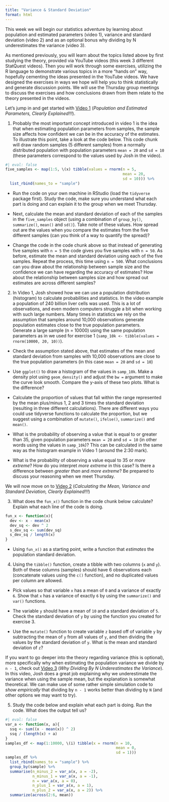 ```yaml
---
title: "Variance & Standard Deviation"
format: html
---
```


This week we will begin our statistics adventure by learning about population and estimated parameters (video 1), variance and standard deviation (video 2) and as an optional bonus why dividing by N underestimates the variance (video 3).

As mentioned previously, you will learn about the topics listed above by first studying the theory, provided via YouTube videos (this week 3 different StatQuest videos). Then you will work through some exercises, utilizing the R language to demonstrate various topics in a more "hands on" way, hopefully cementing the ideas presented in the YouTube videos. We have designed the exercises in ways we hope will help you to think statistically and generate discussion points. We will use the Thursday group meetings to discuss the exercises and how conclusions drawn from them relate to the theory presented in the videos.

Let's jump in and get started with [Video 1](https://youtu.be/vikkiwjQqfU?si=j4jlYP6YbJD6LOgu){target="_blank"} (*Population and Estimated Parameters, Clearly Explained!!!*).

1.  Probably the most important concept introduced in video 1 is the idea that when estimating population parameters from samples, the sample size affects how confident we can be in the accuracy of the estimates. To illustrate this point, take a look at the code below. This code chunk will draw random samples (5 different samples) from a normally distributed population with population parameters `mean = 20` and `sd = 10` (these parameters correspond to the values used by Josh in the video).

```r
#| eval: false
five_samples <- map(1:5, \(x) tibble(values = rnorm(n = 5,
                                                    mean = 20, 
                                                    sd = 10))) %>%
  list_rbind(names_to = "sample")
```

-   Run the code on your own machine in RStudio (load the `tidyverse` package first). Study the code, make sure you understand what each part is doing and can explain it to the group when we meet Thursday.

-   Next, calculate the mean and standard deviation of each of the samples in the `five_samples` object (using a combination of `group_by()`, `summarize()`, `mean()` and `sd()`). Take note of these values. How spread out are the values when you compare the estimates from the five different samples (can you think of a way to quantify the spread)?

-   Change the code in the code chunk above so that instead of generating five samples with `n = 5` the code gives you five samples with `n = 50`. As before, estimate the mean and standard deviation using each of the five samples. Repeat the process, this time using `n = 500`. What conclusions can you draw about the relationship between sample size and the confidence we can have regarding the accuracy of estimates? How about the relationship between samples size and how spread out estimates are across different samples?

2.  In Video 1, Josh showed how we can use a population distribution (histogram) to calculate probabilities and statistics. In the video example a population of 240 billion liver cells was used. This is a lot of observations, and even modern computers struggle a bit when working with such large numbers. Many times in statistics we rely on the assumption that samples around 10,000 observations generate population estimates close to the true population parameters.\
    Generate a large sample (n = 10000) using the same population parameters as in we used for exercise 1 (`samp_10k <- tibble(values = rnorm(10000, 20, 10))`).

-   Check the assumption stated above, that estimates of the mean and standard deviation from samples with 10,000 observations are close to the true population parameters (in this case `mean = 20` and `sd = 10`)

-   Use `ggplot()` to draw a histogram of the values in `samp_10k`. Make a density plot using `geom_density()` and adjust the `bw =` argument to make the curve look smooth. Compare the y-axis of these two plots. What is the difference?

-   Calculate the proportion of values that fall within the range represented by the mean plus/minus 1, 2 and 3 times the standard deviation (resulting in three different calculations). There are different ways you could use tidyverse functions to calculate the proportion, but we suggest using a combination of `mutate()`, `ifelse()`, `summarize()` and `mean()`.

-   What is the probability of observing a value that is equal to or greater than 35, given population parameters `mean = 20` and `sd = 10` (in other words using the values in `samp_10k`)? This can be calculated in the same way as the histogram example in Video 1 (around the 2:30 mark).

-   What is the probability of observing a value equal to 35 or *more extreme*? How do you interpret *more extreme* in this case? Is there a difference between *greater than* and *more extreme*? Be prepared to discuss your reasoning when we meet Thursday.

We will now move on to [Video 2](https://youtu.be/SzZ6GpcfoQY?si=h6xo5NFTmbMbLhxf){target="_blank"} (*Calculating the Mean, Variance and Standard Deviation, Clearly Explained!!!*)

3.  What does the `fun_x()` function in the code chunk below calculate? Explain what each line of the code is doing.

```r
fun_x <- function(x){
  dev <- x - mean(x)
  dev_sq <- dev ^ 2
  s_dev_sq <- sum(dev_sq)
  s_dev_sq / length(x)
}
```

-   Using `fun_x()` as a starting point, write a function that *estimates* the population standard deviation.

4.  Using the `tibble()` function, create a tibble with two columns (`x` and `y`). Both of these columns (samples) should have 6 observations each (concatenate values using the `c()` function), and no duplicated values per column are allowed.

-   Pick values so that variable `x` has a mean of `0` and a variance of exactly `6`. Show that `x` has a variance of exactly `6` by using the `summarize()` and `var()` functions.

-   The variable `y` should have a mean of `10` and a standard deviation of `5`. Check the standard deviation of `y` by using the function you created for exercise 3.

-   Use the `mutate()` function to create variable `z` based off of variable `y` by subtracting the mean of `y` from all values of `y`, and then dividing the values by the standard deviation of `y`. What is the mean and standard deviation of `z`?

If you want to go deeper into the theory regarding variance (this is optional), more specifically why when estimating the population variance we divide by `n - 1`, check out [Video 3](https://youtu.be/sHRBg6BhKjI?si=9BhhL_Y-QTzrN9v3){target="_blank"} (*Why Dividing By N Underestimates the Variance*). In this video, Josh does a great job explaining why we underestimate the variance when using the sample mean, but the explanation is somewhat theoretical. We can make use of some rather simple simulation code to *show empirically* that dividing by `n - 1` works better than dividing by `N` (and other options we may want to try).

5.  Study the code below and explain what each part is doing. Run the code. What does the output tell us?

```r
#| eval: false
var_a <- function(x, a){
  ssq <- sum((x - mean(x)) ^ 2)
  ssq / (length(x) + a)
}
samples_df <- map(1:10000, \(i) tibble(x = rnorm(n = 10, 
                                                 mean = 0, 
                                                 sd = 1)))
samples_df %>% 
  list_rbind(names_to = "sample") %>% 
  group_by(sample) %>% 
  summarise(n_minus_2 = var_a(x, a = -2),
            n_minus_1 = var_a(x, a = -1),
            n = var_a(x, a = 0),
            n_plus_1 = var_a(x, a = 1),
            n_plus_2 = var_a(x, a = 2)) %>%
  summarize(across(2:6, mean))
```
